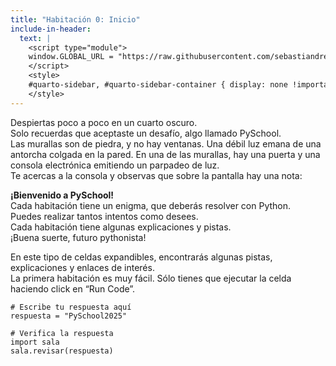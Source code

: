 ```yaml
---
title: "Habitación 0: Inicio"
include-in-header:
  text: |
    <script type="module">
    window.GLOBAL_URL = "https://raw.githubusercontent.com/sebastiandres/pyscape/refs/heads/main/quarto/rooms/sala_00.py";
    </script>
    <style>
    #quarto-sidebar, #quarto-sidebar-container { display: none !important; }
    </style>
---
```


Despiertas poco a poco en un cuarto oscuro.  
Solo recuerdas que aceptaste un desafío, algo llamado PySchool.  
Las murallas son de piedra, y no hay ventanas. Una débil luz emana de una antorcha colgada en la pared.
En una de las murallas, hay una puerta y una consola electrónica emitiendo un parpadeo de luz.  
Te acercas a la consola y observas que sobre la pantalla hay una nota:

<div class="alert alert-info">
**¡Bienvenido a PySchool!**  
Cada habitación tiene un enigma, que deberás resolver con Python.  
Puedes realizar tantos intentos como desees.  
Cada habitación tiene algunas explicaciones y pistas.  
¡Buena suerte, futuro pythonista!
</div>

::: {.callout-tip title="Pistas y  Explicaciones" collapse="true"}
En este tipo de celdas expandibles, encontrarás algunas pistas, explicaciones y enlaces de interés.  
La primera habitación es muy fácil. Sólo tienes que ejecutar la celda haciendo click en "Run Code".
:::

```pyodide-python
# Escribe tu respuesta aquí
respuesta = "PySchool2025"

# Verifica la respuesta
import sala
sala.revisar(respuesta)
```